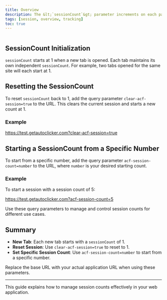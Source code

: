 ```yaml
---
title: Overview
description: The &lt;`sessionCount`&gt; parameter increments on each page refresh per tab and can be read via the sessionCount variable.
tags: [session, overview, tracking]
toc: true
---
```


<img class="d-block mb-4 img-fluid rounded-3" src="/docs/[[config:docs_version]]/assets/img/session-count.png" alt="" />

## SessionCount Initialization

`sessionCount` starts at 1 when a new tab is opened. Each tab maintains its own independent `sessionCount`. For example, two tabs opened for the same site will each start at 1.

## Resetting the SessionCount

To reset `sessionCount` back to 1, add the query parameter `clear-acf-session=true` to the URL. This clears the current session and starts a new count at 1.

### Example

https://test.getautoclicker.com?clear-acf-session=true

## Starting a SessionCount from a Specific Number

To start from a specific number, add the query parameter `acf-session-count=number` to the URL, where `number` is your desired starting count.

### Example

To start a session with a session count of 5:

https://test.getautoclicker.com?acf-session-count=5

Use these query parameters to manage and control session counts for different use cases.

## Summary

- **New Tab**: Each new tab starts with a `sessionCount` of 1.
- **Reset Session**: Use `clear-acf-session=true` to reset to 1.
- **Set Specific Session Count**: Use `acf-session-count=number` to start from a specific number.

Replace the base URL with your actual application URL when using these parameters.

---

This guide explains how to manage session counts effectively in your web application.
